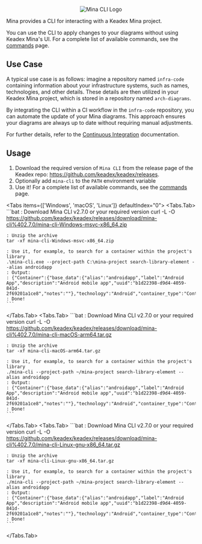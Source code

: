 
<p align="center">
  <Image src={minaCLILogo} alt="Mina CLI Logo" width={400} className="my-10" />
</p>

Mina provides a CLI for interacting with a Keadex Mina project.

You can use the CLI to apply changes to your diagrams without using Keadex Mina's UI. For a complete list of available commands, see the [commands](./commands.mdx) page.

## Use Case

A typical use case is as follows: imagine a repository named `infra-code` containing information about your infrastructure systems, such as names, technologies, and other details. These details are then utilized in your Keadex Mina project, which is stored in a repository named `arch-diagrams`.

By integrating the CLI within a CI workflow in the `infra-code` repository, you can automate the update of your Mina diagrams. This approach ensures your diagrams are always up to date without requiring manual adjustments.

For further details, refer to the [Continuous Integration](../continuous-integration.mdx) documentation.

## Usage

1. Download the required version of `Mina CLI` from the release page of the Keadex repo: https://github.com/keadex/keadex/releases.
2. Optionally add `mina-cli` to the `PATH` environment variable
3. Use it! For a complete list of available commands, see the [commands](./commands.mdx) page.

<Tabs items={['Windows', 'macOS', 'Linux']} defaultIndex="0">
  <Tabs.Tab>
    ```bat
    : Download Mina CLI v2.7.0 or your required version
    curl -L -O https://github.com/keadex/keadex/releases/download/mina-cli%402.7.0/mina-cli-Windows-msvc-x86_64.zip

    : Unzip the archive
    tar -xf mina-cli-Windows-msvc-x86_64.zip

    : Use it, for example, to search for a container within the project's library
    .\mina-cli.exe --project-path C:\mina-project search-library-element --alias androidapp
    : Output:
    : {"Container":{"base_data":{"alias":"androidapp","label":"Android App","description":"Android mobile app","uuid":"b1d22398-d9d4-4059-841d-2f69201a1ce8","notes":""},"technology":"Android","container_type":"Container"}}
    : Done!
    ```

  </Tabs.Tab>
  <Tabs.Tab>
    ```bat
    : Download Mina CLI v2.7.0 or your required version
    curl -L -O https://github.com/keadex/keadex/releases/download/mina-cli%402.7.0/mina-cli-macOS-arm64.tar.gz

    : Unzip the archive
    tar -xf mina-cli-macOS-arm64.tar.gz

    : Use it, for example, to search for a container within the project's library
    ./mina-cli --project-path ~/mina-project search-library-element --alias androidapp
    : Output:
    : {"Container":{"base_data":{"alias":"androidapp","label":"Android App","description":"Android mobile app","uuid":"b1d22398-d9d4-4059-841d-2f69201a1ce8","notes":""},"technology":"Android","container_type":"Container"}}
    : Done!
    ```

  </Tabs.Tab>
  <Tabs.Tab>
    ```bat
    : Download Mina CLI v2.7.0 or your required version
    curl -L -O https://github.com/keadex/keadex/releases/download/mina-cli%402.7.0/mina-cli-Linux-gnu-x86_64.tar.gz

    : Unzip the archive
    tar -xf mina-cli-Linux-gnu-x86_64.tar.gz

    : Use it, for example, to search for a container within the project's library
    ./mina-cli --project-path ~/mina-project search-library-element --alias androidapp
    : Output:
    : {"Container":{"base_data":{"alias":"androidapp","label":"Android App","description":"Android mobile app","uuid":"b1d22398-d9d4-4059-841d-2f69201a1ce8","notes":""},"technology":"Android","container_type":"Container"}}
    : Done!
    ```

  </Tabs.Tab>
</Tabs>
